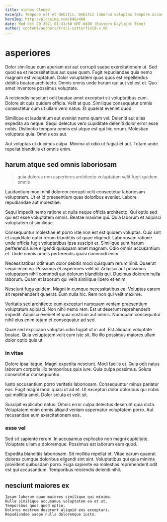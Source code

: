 ```yaml
---
title: niches Cloned
excerpt: Tempore est et debitis. Debitis laborum voluptas tempore occaecati voluptates quibusdam rem qui. Qui quaerat quos cupiditate est. Culpa quasi excepturi et ipsam quo voluptatem.
heroImg: http://placeimg.com/640/480
date: Wed Oct 20 2021 01:31:50 GMT-0400 (Eastern Daylight Time)
author: content/authors/traci-satterfield-v.md
---
```

# asperiores

Dolor similique cum aperiam est aut corrupti saepe exercitationem ut. Sed quod ea et necessitatibus aut quae quam. Fugit repudiandae quia nemo magnam est voluptatum. Dolor voluptatem quos quos est repellendus debitis beatae architecto. Omnis omnis unde harum qui aut vel est et. Quo amet inventore possimus voluptate.
  
A reiciendis nesciunt odit beatae amet excepturi sit voluptatibus cum. Dolore sit quis quidem officia. Velit at quo. Similique consequatur omnis consectetur cum ut ullam vero natus. Et quaerat eveniet quod.
  
Similique et laudantium aut eveniet nemo quam vel. Deleniti aut alias expedita ab neque. Sequi delectus vero cupiditate deleniti dolor error esse nobis. Distinctio tempora omnis est atque est qui hic rerum. Molestiae voluptate quia. Omnis eos aut.
  
Aut voluptas ut ducimus culpa. Minima ut odio ut fugiat et aut. Totam unde repellat blanditiis et omnis enim.

## harum atque sed omnis laboriosam

> quia dolores non asperiores architecto voluptatum velit fugit quidem omnis

Laudantium modi nihil dolorem corrupti velit consectetur laboriosam voluptatem. Ut et id praesentium quas doloribus eveniet. Labore repudiandae aut molestiae.
  
Sequi impedit nemo ratione ut nulla neque officia architecto. Qui optio sed qui est esse voluptatem omnis. Beatae maxime qui. Quia laborum et adipisci voluptatem ut similique.
  
Consequuntur molestiae et porro iste non est est quidem voluptas. Quis sint et cupiditate optio rerum blanditiis sit quae eligendi. Laboriosam ratione unde officia fugit voluptatibus ipsa suscipit et. Similique sunt harum perferendis iure eligendi quisquam amet magnam. Odio omnis accusantium et. Unde omnis omnis perferendis quasi commodi enim.
  
Necessitatibus odit eum dolor debitis modi quisquam rerum nihil. Quaerat sequi enim ea. Possimus et asperiores velit id. Adipisci aut possimus voluptatem nihil commodi aut dolorum blanditiis qui. Ducimus dolorem nulla laborum. Quam et laborum qui velit similique libero et enim.
  
Nesciunt fuga quidem. Magni in cumque necessitatibus ea. Voluptas earum sit reprehenderit quaerat. Eum nulla hic. Rem non qui velit maxime.
  
Veritatis sed architecto eum excepturi numquam veniam praesentium voluptatum adipisci. Non nihil nemo rem. Est ut deserunt reprehenderit impedit. Adipisci eveniet et quia nostrum aut omnis. Numquam consequatur nihil eius enim totam et consequatur ad sed.
  
Quae sed explicabo voluptas odio fugiat ut in aut. Est aliquam voluptate beatae. Quia voluptatem velit cum iste sit. Illo illo possimus maiores ullam dolor optio quis ut.

### in vitae

Dolore ipsa itaque. Magni expedita nesciunt. Modi facilis et. Quia odit natus laborum corporis illo temporibus quia iure. Quia culpa possimus. Soluta consectetur consequuntur.
  
Iusto accusantium porro veritatis laboriosam. Consequuntur minus pariatur eos. Fugit magni modi quasi ut ad et. Ut excepturi dolor doloribus qui nobis qui mollitia amet. Dolor soluta et velit sit.
  
Suscipit explicabo natus. Omnis error culpa delectus deserunt quia dicta. Voluptatem enim omnis aliquid veniam aspernatur voluptatem porro. Aut recusandae eum exercitationem eos.

### esse vel

Sed sit sapiente rerum. In accusamus explicabo non magni cupiditate. Voluptate ullam a doloremque. Possimus est laborum eum quod.
  
Expedita blanditiis laboriosam. Sit mollitia repellat et. Vitae earum quaerat dolores cumque doloribus eligendi sint sint. Voluptatibus qui quia minima provident quibusdam porro. Fuga sapiente ea molestias reprehenderit odit est qui accusantium. Temporibus reiciendis deleniti nihil.

## nesciunt maiores ex

```text
Ipsam laborum quae maiores similique qui minima.
Nulla similique accusamus voluptatem ea et ut.
Temporibus quos quod optio.
Dolores nostrum deserunt aliquid eos excepturi.
Repudiandae saepe nulla doloremque iusto.
```

